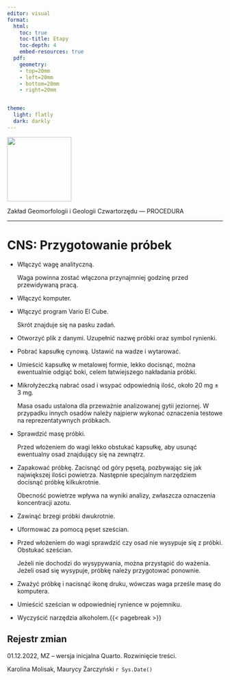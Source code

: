```yaml
---
editor: visual
format:
  html:
    toc: true
    toc-title: Etapy
    toc-depth: 4
    embed-resources: true
  pdf:
    geometry: 
    - top=20mm
    - left=20mm
    - bottom=20mm
    - right=20mm


theme:
  light: flatly
  dark: darkly
---
```


[![](images/log-ug_pl.png){fig-alt="Logo: Uniwersytet Gdański" fig-align="left" width="150"}](https://geomorfologia.ug.edu.pl)

Zakład Geomorfologii i Geologii Czwartorzędu --- PROCEDURA

------------------------------------------------------------------------

# CNS: Przygotowanie próbek

-   Włączyć wagę analityczną.

    Waga powinna zostać włączona przynajmniej godzinę przed przewidywaną pracą.

-   Włączyć komputer.

-   Włączyć program Vario El Cube.

    Skrót znajduje się na pasku zadań.

-   Otworzyć plik z danymi. Uzupełnić nazwę próbki oraz symbol rynienki.

-   Pobrać kapsułkę cynową. Ustawić na wadze i wytarować.

-   Umieścić kapsułkę w metalowej formie, lekko docisnąć, można ewentualnie odgiąć boki, celem łatwiejszego nakładania próbki.

-   Mikrołyżeczką nabrać osad i wsypać odpowiednią ilość, około 20 mg ± 3 mg.

    | Masa osadu ustalona dla przeważnie analizowanej gytii jeziornej. W przypadku innych osadów należy najpierw wykonać oznaczenia testowe na reprezentatywnych próbkach.

-   Sprawdzić masę próbki.

    | Przed włożeniem do wagi lekko obstukać kapsułkę, aby usunąć ewentualny osad znajdujący się na zewnątrz.

-   Zapakować próbkę. Zacisnąć od góry pęsetą, pozbywając się jak największej ilości powietrza. Następnie specjalnym narzędziem docisnąć próbkę kilkukrotnie.

    | Obecność powietrze wpływa na wyniki analizy, zwłaszcza oznaczenia koncentracji azotu.

-   Zawinąć brzegi próbki dwukrotnie.

-   Uformować za pomocą pęset sześcian.

-   Przed włożeniem do wagi sprawdzić czy osad nie wysypuje się z próbki. Obstukać sześcian.

    | Jeżeli nie dochodzi do wysypywania, można przystąpić do ważenia. Jeżeli osad się wysypuje, próbkę należy przygotować ponownie.

-   Zważyć próbkę i nacisnąć ikonę druku, wówczas waga prześle masę do komputera.

-   Umieścić sześcian w odpowiedniej rynience w pojemniku.

-   Wyczyścić narzędzia alkoholem.{{< pagebreak >}}

## Rejestr zmian

01.12.2022, MZ -- wersja inicjalna Quarto. Rozwinięcie treści.

Karolina Molisak, Maurycy Żarczyński `r Sys.Date()`
